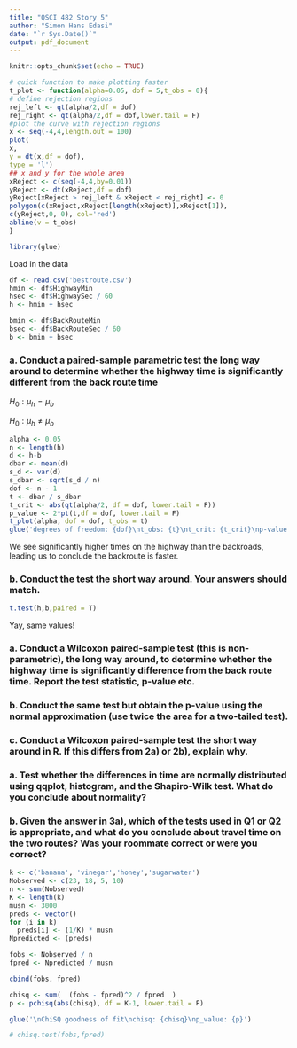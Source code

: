 ```yaml
---
title: "QSCI 482 Story 5"
author: "Simon Hans Edasi"
date: "`r Sys.Date()`"
output: pdf_document
---
```


```r
knitr::opts_chunk$set(echo = TRUE)
```

```r
# quick function to make plotting faster
t_plot <- function(alpha=0.05, dof = 5,t_obs = 0){
# define rejection regions
rej_left <- qt(alpha/2,df = dof)
rej_right <- qt(alpha/2,df = dof,lower.tail = F)
#plot the curve with rejection regions
x <- seq(-4,4,length.out = 100)
plot(
x,
y = dt(x,df = dof),
type = 'l')
## x and y for the whole area
xReject <- c(seq(-4,4,by=0.01))
yReject <- dt(xReject,df = dof)
yReject[xReject > rej_left & xReject < rej_right] <- 0
polygon(c(xReject,xReject[length(xReject)],xReject[1]),
c(yReject,0, 0), col='red')
abline(v = t_obs)
}

library(glue)
```
Load in the data
```r
df <- read.csv('bestroute.csv')
hmin <- df$HighwayMin
hsec <- df$HighwaySec / 60
h <- hmin + hsec

bmin <- df$BackRouteMin
bsec <- df$BackRouteSec / 60
b <- bmin + bsec
```

\section{Question 1}

### a. Conduct a paired-sample parametric test the long way around to determine whether the highway time is significantly different from the back route time
$H_0: \mu_h = \mu_b$ 

$H_0: \mu_h \neq \mu_b$

```r
alpha <- 0.05
n <- length(h)
d <- h-b
dbar <- mean(d)
s_d <- var(d)
s_dbar <- sqrt(s_d / n)
dof <- n - 1
t <- dbar / s_dbar
t_crit <- abs(qt(alpha/2, df = dof, lower.tail = F))
p_value <- 2*pt(t,df = dof, lower.tail = F)
t_plot(alpha, dof = dof, t_obs = t)
glue('degrees of freedom: {dof}\nt_obs: {t}\nt_crit: {t_crit}\np-value: {p_value}')
```

We see significantly higher times on the highway than the backroads, leading us to conclude the backroute is faster.
\clearpage

### b. Conduct the test the short way around. Your answers should match.

```r
t.test(h,b,paired = T)
```
Yay, same values!

\section{Question 2}
### a. Conduct a Wilcoxon paired-sample test (this is non-parametric), the long way around, to determine whether the highway time is significantly difference from the back route time. Report the test statistic, p-value etc.

### b. Conduct the same test but obtain the p-value using the normal approximation (use twice the area for a two-tailed test).

### c. Conduct a Wilcoxon paired-sample test the short way around in R. If this differs from 2a) or 2b), explain why.

\section{Question 3}

### a. Test whether the differences in time are normally distributed using qqplot, histogram, and the Shapiro-Wilk test. What do you conclude about normality?

### b. Given the answer in 3a), which of the tests used in Q1 or Q2 is appropriate, and what do you conclude about travel time on the two routes? Was your roommate correct or were you correct?


\section{Question 4}

```r
k <- c('banana', 'vinegar','honey','sugarwater')
Nobserved <- c(23, 18, 5, 10)
n <- sum(Nobserved)
K <- length(k)
musn <- 3000
preds <- vector()
for (i in k)
  preds[i] <- (1/K) * musn
Npredicted <- (preds)

fobs <- Nobserved / n 
fpred <- Npredicted / musn

cbind(fobs, fpred)

chisq <- sum(  (fobs - fpred)^2 / fpred  )
p <- pchisq(abs(chisq), df = K-1, lower.tail = F)

glue('\nChiSQ goodness of fit\nchisq: {chisq}\np_value: {p}')
```

```r
# chisq.test(fobs,fpred)
```

